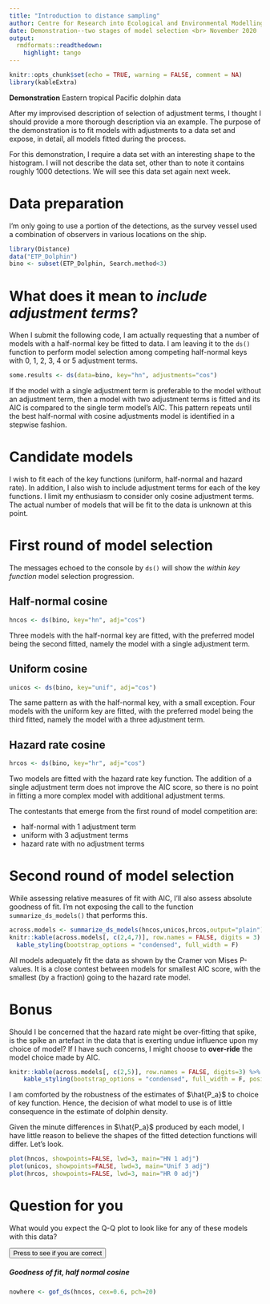 ```yaml
---
title: "Introduction to distance sampling"
author: Centre for Research into Ecological and Environmental Modelling <br> **University of St Andrews**
date: Demonstration--two stages of model selection <br> November 2020
output:
  rmdformats::readthedown:
    highlight: tango  
---
```

  
```r
knitr::opts_chunk$set(echo = TRUE, warning = FALSE, comment = NA)
library(kableExtra)
```

<div class="alert  alert-success">
  <strong>Demonstration</strong> Eastern tropical Pacific dolphin data
</div>

After my improvised description of selection of adjustment terms, I thought I should provide a more thorough description via an example.  The purpose of the demonstration is to fit models with adjustments to a data set and expose, in detail, all models fitted during the process.

For this demonstration, I require a data set with an interesting shape to the histogram.  I will not describe the data set, other than to note it contains roughly 1000 detections.  We will see this data set again next week.
    
# Data preparation

I'm only going to use a portion of the detections, as the survey vessel used a combination of observers in various locations on the ship.
```r
library(Distance)
data("ETP_Dolphin")
bino <- subset(ETP_Dolphin, Search.method<3)
```

# What does it mean to *include adjustment terms*?

When I submit the following code, I am actually requesting that a number of models with a half-normal key be fitted to data.  I am leaving it to the `ds()` function to perform model selection among competing half-normal keys with 0, 1, 2, 3, 4 or 5 adjustment terms.

```r
some.results <- ds(data=bino, key="hn", adjustments="cos")
```

If the model with a single adjustment term is preferable to the model without an adjustment term, then a model with two adjustment terms is fitted and its AIC is compared to the single term model's AIC.  This pattern repeats until the best half-normal with cosine adjustments model is identified in a stepwise fashion.

# Candidate models

I wish to fit each of the key functions (uniform, half-normal and hazard rate).  In addition, I also wish to include adjustment terms for each of the key functions.  I limit my enthusiasm to consider only cosine adjustment terms.  The actual number of models that will be fit to the data is unknown at this point.

# First round of model selection

The messages echoed to the console by `ds()` will show the *within key function* model selection progression.

## Half-normal cosine

```r
hncos <- ds(bino, key="hn", adj="cos")
```

Three models with the half-normal key are fitted, with the preferred model being the second fitted, namely the model with a single adjustment term.

## Uniform cosine
```r
unicos <- ds(bino, key="unif", adj="cos")
```

The same pattern as with the half-normal key, with a small exception.  Four models with the uniform key are fitted, with the preferred model being the third fitted, namely the model with a three adjustment term. 

## Hazard rate cosine
```r
hrcos <- ds(bino, key="hr", adj="cos")
```

Two models are fitted with the hazard rate key function.  The addition of a single adjustment term does not improve the AIC score, so there is no point in fitting a more complex model with additional adjustment terms.

The contestants that emerge from the first round of model competition are:

- half-normal with 1 adjustment term
- uniform with 3 adjustment terms
- hazard rate with no adjustment terms

# Second round of model selection

While assessing relative measures of fit with AIC, I'll also assess absolute goodness of fit.  I'm not exposing the call to the function `summarize_ds_models()` that performs this.

```r
across.models <- summarize_ds_models(hncos,unicos,hrcos,output="plain")
knitr::kable(across.models[, c(2,4,7)], row.names = FALSE, digits = 3) %>%
  kable_styling(bootstrap_options = "condensed", full_width = F)
```

All models adequately fit the data as shown by the Cramer von Mises P-values.  It is a close contest between models for smallest AIC score, with the smallest (by a fraction) going to the hazard rate model. 

# Bonus

Should I be concerned that the hazard rate might be over-fitting that spike, is the spike an artefact in the data that is exerting undue influence upon my choice of model?  If I have such concerns, I might choose to **over-ride** the model choice made by AIC.

```r
knitr::kable(across.models[, c(2,5)], row.names = FALSE, digits=3) %>%
    kable_styling(bootstrap_options = "condensed", full_width = F, position = "float_right")
```

I am comforted by the robustness of the estimates of $\hat{P_a}$ to choice of key function.  Hence, the decision of what model to use is of little consequence in the estimate of dolphin density.

Given the minute differences in $\hat{P_a}$ produced by each model, I have little reason to believe the shapes of the fitted detection functions will differ.  Let's look.

```r
plot(hncos, showpoints=FALSE, lwd=3, main="HN 1 adj")
plot(unicos, showpoints=FALSE, lwd=3, main="Unif 3 adj")
plot(hrcos, showpoints=FALSE, lwd=3, main="HR 0 adj")
```

# Question for you
What would you expect the Q-Q plot to look like for any of these models with this data?

<p>
  <button class="btn btn-primary btn-sm" type="button" data-toggle="collapse" data-target="#collapseExample" aria-expanded="false" aria-controls="collapseExample">
    Press to see if you are correct
  </button>
</p>
<div class="collapse" id="collapseExample">
  <h5 class="card-title">Goodness of fit, half normal cosine</h5>
  <div class="card card-block card text-white bg-warning mb-3" style="max-width: 75rem;">

```r
nowhere <- gof_ds(hncos, cex=0.6, pch=20)
```
  </div>
</div>
